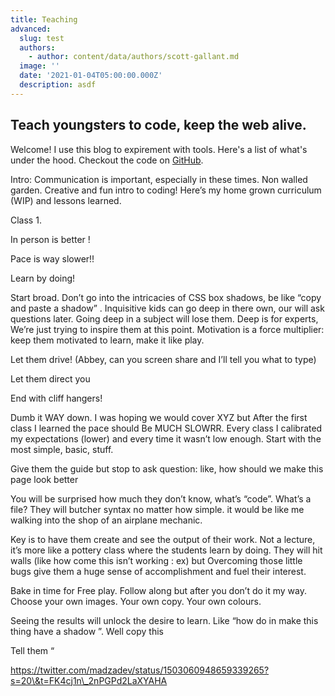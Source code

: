 ```yaml
---
title: Teaching
advanced:
  slug: test
  authors:
    - author: content/data/authors/scott-gallant.md
  image: ''
  date: '2021-01-04T05:00:00.000Z'
  description: asdf
---
```


## Teach youngsters to code, keep the web alive.

Welcome! I use this blog to expirement with tools. Here's a list of what's under the hood. Checkout the code on [GitHub](#).

Intro: Communication is important, especially in these times. Non walled garden. Creative and fun intro to coding! Here’s my home grown curriculum (WIP) and lessons learned.

Class 1.

In person is better !

Pace is way slower!!

Learn by doing!

Start broad. Don’t go into the intricacies of CSS box shadows, be like “copy and paste a shadow” . Inquisitive kids can go deep in there own, our will ask questions later. Going deep in a subject will lose them. Deep is for experts, We’re just trying to inspire them at this point. Motivation is a force multiplier: keep them motivated to learn, make it like play.

Let them drive! (Abbey, can you screen share and I’ll tell you what to type)

Let them direct you

End with cliff hangers!

Dumb it WAY down. I was hoping we would cover XYZ but After the first class I learned the pace should Be MUCH SLOWRR. Every class I calibrated my expectations (lower) and every time it wasn’t low enough. Start with the most simple, basic, stuff.

Give them the guide but stop to ask question: like, how should we make this page look better

You will be surprised how much they don’t know, what’s “code”. What’s a file? They will butcher syntax no matter how simple. it would be like me walking into the shop of an airplane mechanic.

Key is to have them create and see the output of their work. Not a lecture, it’s more like a pottery class where the students learn by doing. They will hit walls (like how come this isn’t working : ex) but Overcoming those little bugs give them a huge sense of accomplishment and fuel their interest.

Bake in time for Free play. Follow along but after you don’t do it my way. Choose your own images. Your own copy. Your own colours.

Seeing the results will unlock the desire to learn. Like “how do in make this thing have a shadow ”. Well copy this

Tell them “

https://twitter.com/madzadev/status/1503060948659339265?s=20\&t=FK4cj1n\_2nPGPd2LaXYAHA
